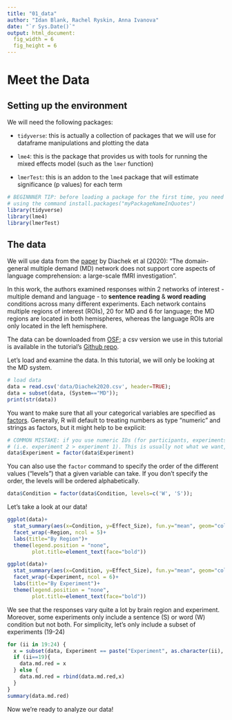 ```yaml
---
title: "01_data"
author: "Idan Blank, Rachel Ryskin, Anna Ivanova"
date: "`r Sys.Date()`"
output: html_document:
  fig_width = 6
  fig_height = 6
---
```


# Meet the Data

## Setting up the environment

We will need the following packages:

- `tidyverse`: this is actually a collection of packages that we will use for dataframe manipulations and plotting the data

- `lme4`: this is the package that provides us with tools for running the mixed effects model (such as the `lmer` function)

- `lmerTest`: this is an addon to the `lme4` package that will estimate significance (p values) for each term

```r
# BEGINNNER TIP: before loading a package for the first time, you need to install it 
# using the command install.packages("myPackageNameInQuotes")
library(tidyverse)
library(lme4)
library(lmerTest)
```

## The data

We will use data from the [paper](https://evlab.mit.edu/assets/papers/Diachek_Blank_Siegelman_et_al_2020_JNeurosci.pdf) by Diachek et al (2020): "The domain-general multiple demand (MD) network does not support core aspects of language comprehension: a large-scale fMRI investigation".

In this work, the authors examined responses within 2 networks of interest - multiple demand and language - to **sentence reading** & **word reading** conditions across many different experiments. Each network contains multiple regions of interest (ROIs), 20 for MD and 6 for language; the MD regions are located in both hemispheres, whereas the language ROIs are only located in the left hemisphere. 

The data can be downloaded from [OSF](https://osf.io/pdtk9/wiki/home/); a csv version we use in this tutorial is available in the tutorial's [Github repo](https://github.com/neuranna/mixedmodels-fmri/tree/main/data).

Let's load and examine the data. In this tutorial, we will only be looking at the MD system.
```r
# load data
data = read.csv('data/Diachek2020.csv', header=TRUE);
data = subset(data, (System=="MD"));
print(str(data))
```

You want to make sure that all your categorical variables are specified as [factors](https://www.tutorialspoint.com/r/r_factors.htm). Generally, R will default to treating numbers as type "numeric" and strings as factors, but it might help to be explicit:

```r
# COMMON MISTAKE: if you use numeric IDs (for participants, experiments, etc), they will be treated as numeric 
# (i.e. experiment 2 > experiment 1). This is usually not what we want, so we can explicitly tell R that we want to treat a certain variable as a factor.
data$Experiment = factor(data$Experiment)
```

You can also use the `factor` command to specify the order of the different values ("levels") that a given variable can take. If you don't specify the order, the levels will be ordered alphabetically.

```r
data$Condition = factor(data$Condition, levels=c('W', 'S'));
```

Let's take a look at our data!

```r
ggplot(data)+
  stat_summary(aes(x=Condition, y=Effect_Size), fun.y="mean", geom="col")+
  facet_wrap(~Region, ncol = 5)+
  labs(title="By Region")+
  theme(legend.position = "none",
        plot.title=element_text(face="bold"))

ggplot(data)+
  stat_summary(aes(x=Condition, y=Effect_Size), fun.y="mean", geom="col")+
  facet_wrap(~Experiment, ncol = 6)+
  labs(title="By Experiment")+
  theme(legend.position = "none",
        plot.title=element_text(face="bold"))
```

We see that the responses vary quite a lot by brain region and experiment. Moreover, some experiments only include a sentence (S) or word (W) condition but not both. For simplicity, let's only include a subset of experiments (19-24)

```r
for (ii in 19:24) {
  x = subset(data, Experiment == paste("Experiment", as.character(ii), sep=""))
  if (ii==19){
    data.md.red = x
  } else {
    data.md.red = rbind(data.md.red,x)
  }
}
summary(data.md.red)
```

Now we're ready to analyze our data!